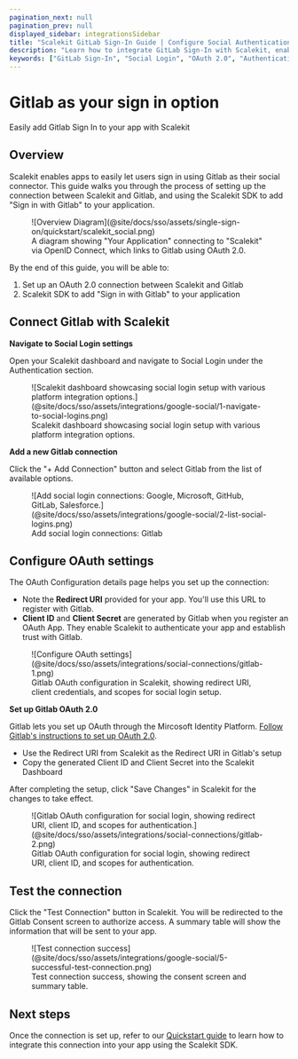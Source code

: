 ```yaml
---
pagination_next: null
pagination_prev: null
displayed_sidebar: integrationsSidebar
title: "Scalekit GitLab Sign-In Guide | Configure Social Authentication"
description: "Learn how to integrate GitLab Sign-In with Scalekit, enabling secure social authentication for your users with step-by-step OAuth configuration instructions."
keywords: ["GitLab Sign-In", "Social Login", "OAuth 2.0", "Authentication", "User Login", "GitLab OAuth", "Social Authentication", "Integration Guide"]
---
```


# Gitlab as your sign in option

<Subtitle>Easily add Gitlab Sign In to your app with Scalekit</Subtitle>

## Overview

Scalekit enables apps to easily let users sign in using Gitlab as their social connector. This guide walks you through
the process of setting up the connection between Scalekit and Gitlab, and using the Scalekit SDK to add "Sign in with
Gitlab" to your application.

<figure>
  ![Overview Diagram](@site/docs/sso/assets/single-sign-on/quickstart/scalekit_social.png)
  <figcaption>
    A diagram showing "Your Application" connecting to "Scalekit" via OpenID Connect, which links to Gitlab using OAuth
    2.0.
  </figcaption>
</figure>

By the end of this guide, you will be able to:

1. Set up an OAuth 2.0 connection between Scalekit and Gitlab
2. Scalekit SDK to add "Sign in with Gitlab" to your application

## Connect Gitlab with Scalekit

**Navigate to Social Login settings**

Open your Scalekit dashboard and navigate to Social Login under the Authentication section.

<figure>
  ![Scalekit dashboard showcasing social login setup with various platform integration
  options.](@site/docs/sso/assets/integrations/google-social/1-navigate-to-social-logins.png)
  <figcaption>Scalekit dashboard showcasing social login setup with various platform integration options.</figcaption>
</figure>

**Add a new Gitlab connection**

Click the "+ Add Connection" button and select Gitlab from the list of available options.

<figure>
  ![Add social login connections: Google, Microsoft, GitHub, GitLab,
  Salesforce.](@site/docs/sso/assets/integrations/google-social/2-list-social-logins.png)
  <figcaption>Add social login connections: Gitlab</figcaption>
</figure>

## Configure OAuth settings

The OAuth Configuration details page helps you set up the connection:

- Note the **Redirect URI** provided for your app. You'll use this URL to register with Gitlab.
- **Client ID** and **Client Secret** are generated by Gitlab when you register an OAuth App. They enable Scalekit to
  authenticate your app and establish trust with Gitlab.

<figure>
  ![Configure OAuth settings](@site/docs/sso/assets/integrations/social-connections/gitlab-1.png)
  <figcaption>
    Gitlab OAuth configuration in Scalekit, showing redirect URI, client credentials, and scopes for social login setup.
  </figcaption>
</figure>

**Set up Gitlab OAuth 2.0**

Gitlab lets you set up OAuth through the Mircosoft Identity Platform.
[Follow Gitlab's instructions to set up OAuth 2.0](https://dub.sh/gitlab-oauth-provider).

- Use the Redirect URI from Scalekit as the Redirect URI in Gitlab's setup
- Copy the generated Client ID and Client Secret into the Scalekit Dashboard

After completing the setup, click "Save Changes" in Scalekit for the changes to take effect.

<figure>
  ![Gitlab OAuth configuration for social login, showing redirect URI, client ID, and scopes for
  authentication.](@site/docs/sso/assets/integrations/social-connections/gitlab-2.png)

  <figcaption>
    Gitlab OAuth configuration for social login, showing redirect URI, client ID, and scopes for authentication.
  </figcaption>
</figure>

## Test the connection

Click the "Test Connection" button in Scalekit. You will be redirected to the Gitlab Consent screen to authorize access.
A summary table will show the information that will be sent to your app.

<figure>
  ![Test connection success](@site/docs/sso/assets/integrations/google-social/5-successful-test-connection.png)
  <figcaption>Test connection success, showing the consent screen and summary table.</figcaption>
</figure>

## Next steps

Once the connection is set up, refer to our [Quickstart guide](/sso/social-login) to learn how to integrate this
connection into your app using the Scalekit SDK.
